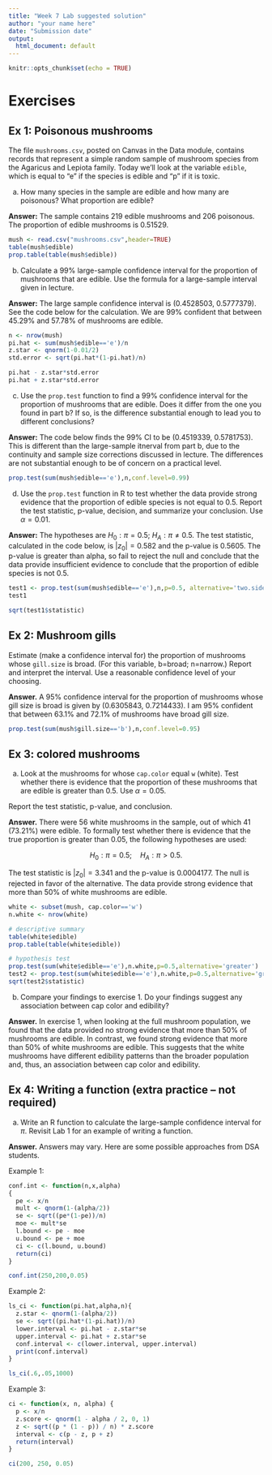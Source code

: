 ```yaml
---
title: "Week 7 Lab suggested solution"
author: "your name here"
date: "Submission date"
output:
  html_document: default
---
```

  
```r
knitr::opts_chunk$set(echo = TRUE)
```




# Exercises


## Ex 1: Poisonous mushrooms

The file `mushrooms.csv`, posted on Canvas in the Data module, contains records that represent a simple random sample of mushroom species from the Agaricus and Lepiota family. Today we'll look at the variable `edible`, which is equal to "e" if the species is edible and "p" if it is toxic.  


a. How many species in the sample are edible and how many are poisonous?  What proportion are edible?

**Answer:**
The sample contains 219 edible mushrooms and 206 poisonous. The proportion of edible mushrooms is 0.51529.

```r
mush <- read.csv("mushrooms.csv",header=TRUE)
table(mush$edible)
prop.table(table(mush$edible))
```

b. Calculate a 99% large-sample confidence interval for the proportion of mushrooms that are edible. Use the formula for a large-sample interval given in lecture.

**Answer:** 
The large sample confidence interval is (0.4528503, 0.5777379). See the code below for the calculation. We are 99% confident that between 45.29% and 57.78% of mushrooms are edible.

```r
n <- nrow(mush)
pi.hat <- sum(mush$edible=='e')/n
z.star <- qnorm(1-0.01/2)
std.error <- sqrt(pi.hat*(1-pi.hat)/n)

pi.hat - z.star*std.error
pi.hat + z.star*std.error

```

c. Use the `prop.test` function to find a 99% confidence interval for the proportion of mushrooms that are edible.  Does it differ from the one you found in part b?  If so, is the difference substantial enough to lead you to different conclusions? 

**Answer:**
The code below finds the 99% CI to be (0.4519339, 0.5781753). This is different than the large-sample itnerval from part b, due to the continuity and sample size corrections discussed in lecture. The differences are not substantial enough to be of concern on a practical level.

```r
prop.test(sum(mush$edible=='e'),n,conf.level=0.99)
```


d. Use the `prop.test` function in R to test whether the data provide strong evidence that the proportion of edible species is not equal to 0.5.  Report the test statistic, p-value, decision, and summarize your conclusion. Use $\alpha=0.01$.

**Answer:**
The hypotheses are $H_0:\pi=0.5$; $H_A:\pi\neq 0.5$. The test statistic, calculated in the code below, is $|z_0|=0.582$ and the p-value is 0.5605. The p-value is greater than alpha, so fail to reject the null and conclude that the data provide insufficient evidence to conclude that the proportion of edible species is not 0.5.

```r
test1 <- prop.test(sum(mush$edible=='e'),n,p=0.5, alternative='two.sided')
test1

sqrt(test1$statistic)
```

## Ex 2: Mushroom gills

Estimate (make a confidence interval for) the proportion of mushrooms whose `gill.size` is broad. (For this variable, b=broad; n=narrow.) Report and interpret the interval. Use a reasonable confidence level of your choosing.

**Answer.**
A 95% confidence interval for the proportion of mushrooms whose gill size is broad is given by (0.6305843, 0.7214433). I am 95% confident that between 63.1% and 72.1% of mushrooms have broad gill size.

```r
prop.test(sum(mush$gill.size=='b'),n,conf.level=0.95)
```

## Ex 3: colored mushrooms
a. Look at the mushrooms for whose `cap.color` equal `w` (white). Test whether there is evidence that the proportion of these mushrooms that are edible is greater than 0.5. Use $\alpha=0.05$. 

Report the test statistic, p-value, and conclusion.

**Answer.**
There were 56 white mushrooms in the sample, out of which 41 (73.21%) were edible. To formally test whether there is evidence that the true proportion is greater than 0.05, the following hypotheses are used:

$$H_0:\pi=0.5; \quad H_A: \pi > 0.5.$$

The test statistic is $|z_0|=3.341$ and the p-value is 0.0004177. The null is rejected in favor of the alternative. The data provide strong evidence that more than 50% of white mushrooms are edible.

```r
white <- subset(mush, cap.color=='w')
n.white <- nrow(white)

# descriptive summary
table(white$edible)
prop.table(table(white$edible))

# hypothesis test
prop.test(sum(white$edible=='e'),n.white,p=0.5,alternative='greater')
test2 <- prop.test(sum(white$edible=='e'),n.white,p=0.5,alternative='greater')
sqrt(test2$statistic)
```

b. Compare your findings to exercise 1. Do your findings suggest any association between cap color and edibility? 

**Answer.**
In exercise 1, when looking at the full mushroom population, we found that the data provided no strong evidence that more than 50% of mushrooms are edible. In contrast, we found strong evidence that more than 50% of white mushrooms are edible. This suggests that the white mushrooms have different edibility patterns than the broader population and, thus, an association between cap color and edibility. 


## Ex 4: Writing a function (extra practice -- not required)

a. Write an R function to calculate the large-sample confidence interval for $\pi$.  Revisit Lab 1 for an example of writing a function.

**Answer.**
Answers may vary. Here are some possible approaches from DSA students.

Example 1:
```r
conf.int <- function(n,x,alpha)
{
  pe <- x/n
  mult <- qnorm(1-(alpha/2))
  se <- sqrt((pe*(1-pe))/n)
  moe <- mult*se
  l.bound <- pe - moe
  u.bound <- pe + moe
  ci <- c(l.bound, u.bound)
  return(ci)
}

conf.int(250,200,0.05)
```

Example 2:
```r
ls_ci <- function(pi.hat,alpha,n){
  z.star <- qnorm(1-(alpha/2))
  se <- sqrt((pi.hat*(1-pi.hat))/n)
  lower.interval <- pi.hat - z.star*se
  upper.interval <- pi.hat + z.star*se
  conf.interval <- c(lower.interval, upper.interval)
  print(conf.interval)
}

ls_ci(.6,.05,1000)


```

Example 3:

```r
ci <- function(x, n, alpha) {
  p <- x/n
  z.score <- qnorm(1 - alpha / 2, 0, 1)
  z <- sqrt((p * (1 - p)) / n) * z.score
  interval <- c(p - z, p + z)
  return(interval)
}

ci(200, 250, 0.05)
```
